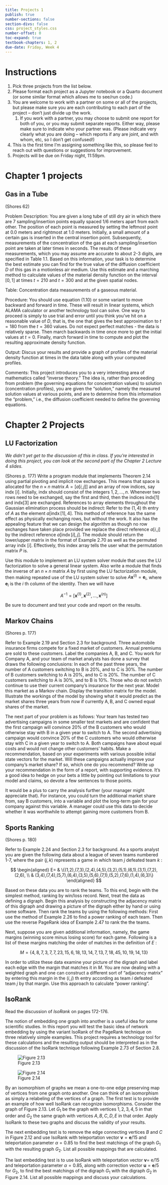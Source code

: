 ```yaml
---
title: Projects 1
publish: true
number-sections: false
section-divs: false
css: project_styles.css
number-offset: 0
toc-expand: true
textbook-chapters: 1, 2
due-date: Friday, Week 4
---
```


# Instructions

1. Pick three projects from the list below.
2. Please format each project as a Jupyter notebook or a Quarto document (or some similar format which allows me to see/run code.)
3. You are welcome to work with a partner on some or all of the projects, but please make sure you are each contributing to each part of the project -- don't just divide up the work.
   1. If you work with a partner, you may choose to submit one report for both of you, or you may submit separate reports. Either way, please make sure to indicate who your partner was. (Please indicate very clearly what you are doing -- which reports if any are joint, and with whom, etc, so I don't get confused!)
4. This is the first time I'm assigning something like this, so please feel to reach out with questions or suggestions for improvement.
5. Projects will be due on Friday night, 11:59pm.


# Chapter 1 projects

## Gas in a Tube
(Shores 62)

Problem Description: You are given a long tube of still dry air in which there are 7 sampling/insertion points equally spaced $1 / 6$ meters apart from each other. The position of each point is measured by setting the leftmost point at 0.0 meters and rightmost at 1.0 meters. Initially, a small amount of a certain gas is inserted in the central insertion point. Subsequently, measurements of the concentration of the gas at each sampling/insertion point are taken at later times in seconds. The results of these measurements, which you may assume are accurate to about 2-3 digits, are specified in Table 1.1. Based on this information, your task is to determine the best estimate you can find for the true value of the diffusion coefficient $D$ of this gas in a motionless air medium. Use this estimate and a marching method to calculate values of the material density function on the interval $[0,1]$ at times $t=210$ and $t=300$ and at the given spatial nodes.

\begin{tabular}{|c|c|c|c|c|c|c|c|}
\hline Sec $\backslash$ Meter & 0 & $1 / 6$ & $1 / 3$ & $1 / 2$ & $2 / 3$ & $5 / 6$ & 1 \\
\hline \hline$t=240$ & 0.0 & 0.032 & 1.23 & 3.69 & 1.23 & 0.032 & 0.0 \\
\hline$t=270$ & 0.0 & 0.051 & 1.21 & 3.48 & 1.21 & 0.051 & 0.0 \\
\hline
\end{tabular}

Table: Concentration data measurements of a gaseous material.


Procedure: You should use equation (1.10) or some variant to move backward and forward in time. These will result in linear systems, which ALAMA calculator or another technology tool can solve. One way to proceed is simply to use trial and error until you think you've hit on a reasonable value of $D$, that is, the one that gives the best approximation to $t=180$ from the $t=360$ values. Do not expect perfect matches - the data is relatively sparse. Then march backwards in time once more to get the initial values at $t=0$. Finally, march forward in time to compute and plot the resulting approximate density function.

Output: Discus your results and provide a graph of profiles of the material density function at times in the data table along with your computed profiles.

Comments: This project introduces you to a very interesting area of mathematics called "inverse theory." The idea is, rather than proceeding from problem (the governing equations for concentration values) to solution (concentration profiles), you are given the "solution," namely the measured solution values at various points, and are to determine from this information the "problem," i.e., the diffusion coefficient needed to define the governing equations.

# Chapter 2 Projects

## LU Factorization

*We didn't yet get to the discussion of this in class. If you're interested in doing this project, you can look at the second part of the Chapter 2 Lecture 4 slides.*

(Shores p. 177)
Write a program module that implements Theorem 2.14 using partial pivoting and implicit row exchanges. This means that space is allocated for the $n \times n$ matrix $A=[a[i, j]]$ and an array of row indices, say indx $[i]$. Initially, indx should consist of the integers $1,2, \ldots, n$. Whenever two rows need to be exchanged, say the first and third, then the indices indx[1] and indx[3] are exchanged. References to array elements throughout the Gaussian elimination process should be indirect: Refer to the $(1,4)$ th entry of $A$ as the element $a[\operatorname{indx}[1], 4]$. This method of reference has the same effect as physically exchanging rows, but without the work. It also has the appealing feature that we can design the algorithm as though no row exchanges have taken place provided we replace the direct reference $a[i, j]$ by the indirect reference $a[\operatorname{indx}[i], j]$. The module should return the lower/upper matrix in the format of Example 2.70 as well as the permuted array indx $[i]$. Effectively, this index array tells the user what the permutation matrix $P$ is.

Use this module to implement an LU system solver module that uses the $\mathrm{LU}$ factorization to solve a general linear system. Also write a module that finds the inverse of an $n \times n$ matrix $A$ by first using the LU factorization module, then making repeated use of the LU system solver to solve $A \mathbf{x}^{(i)}=\mathbf{e}_{i}$, where $\mathbf{e}_{i}$ is the $i$ th column of the identity. Then we will have

$$
A^{-1}=\left[\mathbf{x}^{(1)}, \mathbf{x}^{(2)}, \ldots, \mathbf{x}^{(n)}\right]
$$

Be sure to document and test your code and report on the results.

## Markov Chains

(Shores p. 177)

Refer to Example 2.19 and Section 2.3 for background. Three automobile insurance firms compete for a fixed market of customers. Annual premiums are sold to these customers. Label the companies A, B, and C. You work for Company A, and your team of market analysts has done a survey that draws the following conclusions: In each of the past three years, the number of A customers switching to B is $20 \%$, and to $\mathrm{C}$ is $30 \%$. The number of $\mathrm{B}$ customers switching to $\mathrm{A}$ is $20 \%$, and to $\mathrm{C}$ is $20 \%$. The number of $\mathrm{C}$ customers switching to $\mathrm{A}$ is $30 \%$, and to $\mathrm{B}$ is $10 \%$. Those who do not switch continue to use their current company's insurance for the next year. Model this market as a Markov chain. Display the transition matrix for the model. Illustrate the workings of the model by showing what it would predict as the market shares three years from now if currently $\mathrm{A}, \mathrm{B}$, and $\mathrm{C}$ owned equal shares of the market.

The next part of your problem is as follows: Your team has tested two advertising campaigns in some smaller test markets and are confident that the first campaign will convince $20 \%$ of the B customers who would otherwise stay with B in a given year to switch to A. The second advertising campaign would convince $20 \%$ of the $\mathrm{C}$ customers who would otherwise stay with C in a given year to switch to A. Both campaigns have about equal costs and would not change other customers' habits. Make a recommendation, based on your experiments with various possible initial state vectors for the market. Will these campaigns actually improve your company's market share? If so, which one do you recommend? Write up your recommendation in the form of a report, with supporting evidence. It's a good idea to hedge on your bets a little by pointing out limitations to your model and claims, so devote a few sentences to those points.

It would be a plus to carry the analysis further (your manager might appreciate that). For instance, you could turn the additional market share from, say B customers, into a variable and plot the long-term gain for your company against this variable. A manager could use this data to decide whether it was worthwhile to attempt gaining more customers from B.

## Sports Ranking
(Shores p. 180)

Refer to Example 2.24 and Section 2.3 for background. As a sports analyst you are given the following data about a league of seven teams numbered 1-7, where the pair $(j, k)$ represents a game in which team $j$ defeated team $k$ :

$$
\begin{aligned}
E= & \{(1,2),(7,3),(2,4),(4,5),(3,2),(5,1),(6,1),(3,1),(7,2),(2,6), \\
& (3,4),(7,4),(5,7),(6,4),(3,5),(5,6),(7,1),(5,2),(7,6),(1,4),(6,3)\}
\end{aligned}
$$

Based on these data you are to rank the teams. To this end, begin with the simplest method, ranking by win/loss record. Next, treat the data as defining a digraph. Begin this analysis by constructing the adjacency matrix of this digraph and drawing a picture of the digraph either by hand or using some software. Then rank the teams by using the following methods: First use the method of Example 2.26 to find a power ranking of each team. Then use the reverse PageRank idea of Example 2.47 to rank the the teams.

Next, suppose you are given additional information, namely, the game margins (winning score minus losing score) for each game. Following is a list of these margins matching the order of matches in the definition of $E$ :

$$
M=\{4,8,7,3,7,7,23,15,6,18,13,14,7,13,7,18,45,10,19,14,13\}
$$

In order to utilize these data examine your picture of the digraph and label each edge with the margin that matches it in $M$. You are now dealing with a weighted graph and one can construct a different sort of "adjacency matrix" by entering this margin in the $(i, j)$ th entry according as team $i$ defeated team $j$ by that margin. Use this approach to calculate "power ranking".

## IsoRank

Read the discussion of *IsoRank* on pages 172-176.

The notion of embedding one graph into another is a useful idea for some scientific studies. In this report you will test the basic idea of network embedding by using the variant IsoRank of the PageRank technique on three relatively simple examples. This project requires a technology tool for these calculations and the resulting output should be interpreted as in the discussion of the IsoRank technique following Example 2.73 of Section 2.8.

![Figure 2.13](https://cdn.mathpix.com/cropped/2024_02_16_adbe27593182d62240abg-191.jpg?height=298&width=582&top_left_y=468&top_left_x=468)


![Figure 2.14](https://cdn.mathpix.com/cropped/2024_02_16_adbe27593182d62240abg-191.jpg?height=242&width=914&top_left_y=875&top_left_x=300)

By an isomorphism of graphs we mean a one-to-one edge preserving map of vertices from one graph onto another. One can think of an isomorphism as simply a relabeling of the vertices of a graph. The first test is to provide an example of how well IsoRank can recognize isomorphisms. Consider the graph of Figure 2.13. Let $G_{1}$ be the graph with vertices $1,2,3,4,5$ in that order and $G_{2}$ the same graph with vertices $A, B, C, D, E$ in that order. Apply IsoRank to these two graphs and discuss the validity of your results.

The next embedding test is to remove the edge connecting vertices $B$ and $C$ in Figure 2.12 and use IsoRank with teleportation vector $\mathbf{v}=\mathbf{e} / 15$ and teleportation parameter $\alpha=0.85$ to find the best matchings of the graph $G_{1}$ with the resulting graph $G_{2}$. List all possible mappings that are calculated.

The last embedding test is to use IsoRank with teleportation vector $\mathbf{v}=$ $\mathrm{e} / 15$ and teleportation parameter $\alpha=0.85$, along with correction vector $\mathbf{u}=\mathbf{e} / 5$ for $G_{2}$, to find the best matchings of the digraph $G_{1}$ with the digraph $G_{2}$ in Figure 2.14. List all possible mappings and discuss your calculations.



